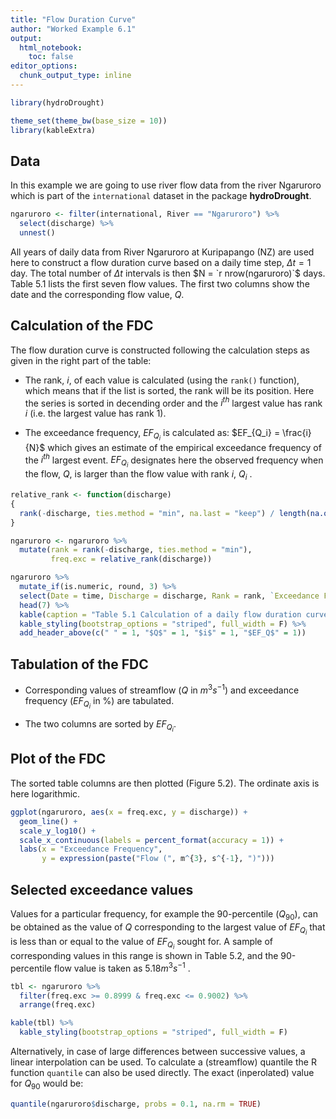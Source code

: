 ```yaml
---
title: "Flow Duration Curve"
author: "Worked Example 6.1"
output: 
  html_notebook:
    toc: false
editor_options: 
  chunk_output_type: inline
---
```



```r
library(hydroDrought)
```


```r
theme_set(theme_bw(base_size = 10))
library(kableExtra)
```


## Data

In this example we are going to use river flow data from the river Ngaruroro which is part of the `international` dataset in the package **hydroDrought**. 

```r
ngaruroro <- filter(international, River == "Ngaruroro") %>%
  select(discharge) %>%
  unnest() 
```

All years of daily data from River Ngaruroro at Kuripapango (NZ) are 
used here to construct a flow duration curve based on a daily time step,
$\Delta t = 1$ day. The total number of $\Delta t$ intervals is then $N = `r nrow(ngaruroro)`$ days. Table 5.1 lists the first seven flow values. The first two columns show the date and the corresponding flow value, $Q$.




## Calculation of the FDC

The flow duration curve is constructed following the calculation steps as
given in the right part of the table:

- The rank, $i$, of each value is calculated (using the `rank()` function), which means that if the list is sorted, the rank will be its position. Here the series is sorted in decending order and the $i^{th}$ largest value has rank $i$ (i.e. the largest value has rank 1).

- The exceedance frequency, $EF_{Q_i}$ is calculated as: $EF_{Q_i}  = \frac{i} {N}$ 
which gives an estimate of the empirical exceedance frequency of the
$i^{th}$ largest event. $EF_{Q_i}$ designates here the observed frequency when
the flow, $Q$, is larger than the flow value with rank $i$, $Q_i$ .

```r
relative_rank <- function(discharge)
{
  rank(-discharge, ties.method = "min", na.last = "keep") / length(na.omit(discharge))
}

ngaruroro <- ngaruroro %>%
  mutate(rank = rank(-discharge, ties.method = "min"), 
         freq.exc = relative_rank(discharge))
```


```r
ngaruroro %>%
  mutate_if(is.numeric, round, 3) %>%
  select(Date = time, Discharge = discharge, Rank = rank, `Exceedance Frequency` = freq.exc) %>%
  head(7) %>%
  kable(caption = "Table 5.1 Calculation of a daily flow duration curve for River Ngaruroro at Kuripapango, NZ") %>%
  kable_styling(bootstrap_options = "striped", full_width = F) %>%
  add_header_above(c(" " = 1, "$Q$" = 1, "$i$" = 1, "$EF_Q$" = 1))
```




## Tabulation of the FDC

- Corresponding values of streamflow ($Q$ in $m^3s^{−1}$) and exceedance
frequency ($EF_{Q_i}$ in %) are tabulated.

- The two columns are sorted by $EF_{Q_i}$.

## Plot of the FDC
The sorted table columns are then plotted (Figure 5.2). The ordinate axis
is here logarithmic.

```r
ggplot(ngaruroro, aes(x = freq.exc, y = discharge)) +
  geom_line() +
  scale_y_log10() +
  scale_x_continuous(labels = percent_format(accuracy = 1)) +
  labs(x = "Exceedance Frequency",
       y = expression(paste("Flow (", m^{3}, s^{-1}, ")")))
```



## Selected exceedance values
Values for a particular frequency, for example the 90-percentile ($Q_{90}$), can
be obtained as the value of $Q$ corresponding to the largest value of
$EF_{Q_i}$ that is less than or equal to the value of $EF_{Q_i}$ sought for. A sample of corresponding
values in this range is shown in Table 5.2, and the 90-percentile flow
value is taken as $5.18 m^3s^{−1}$ . 

```r
tbl <- ngaruroro %>%
  filter(freq.exc >= 0.8999 & freq.exc <= 0.9002) %>%
  arrange(freq.exc)
```


```r
kable(tbl) %>%
  kable_styling(bootstrap_options = "striped", full_width = F)
```


Alternatively, in case of large differences
between successive values, a linear interpolation can be used. To calculate a (streamflow) quantile the R function `quantile` can also be used directly. The exact (inperolated) value for $Q_{90}$ would be: 

```r
quantile(ngaruroro$discharge, probs = 0.1, na.rm = TRUE)
```

